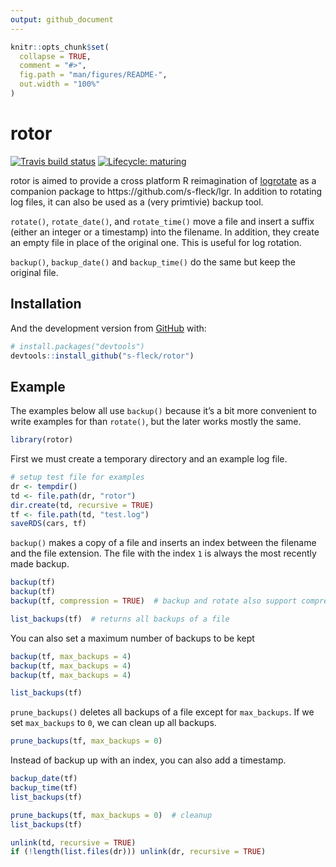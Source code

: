 ```yaml
---
output: github_document
---
```


<!-- README.md is generated from README.Rmd. Please edit that file -->

```r
knitr::opts_chunk$set(
  collapse = TRUE,
  comment = "#>",
  fig.path = "man/figures/README-",
  out.width = "100%"
)
```
# rotor

<!-- badges: start -->
[![Travis build status](https://travis-ci.org/s-fleck/rotor.svg?branch=master)](https://travis-ci.org/s-fleck/rotor)
[![Lifecycle: maturing](https://img.shields.io/badge/lifecycle-maturing-blue.svg)](https://www.tidyverse.org/lifecycle/#maturing)
<!-- badges: end -->

rotor is aimed to provide a cross platform R reimagination of
[logrotate](https://linux.die.net/man/8/logrotate) as a companion package to
https://github.com/s-fleck/lgr. In addition to rotating log files, it can also
be used as a (very primtivie) backup tool.

`rotate()`, `rotate_date()`, and `rotate_time()` move a file and insert a 
suffix (either an integer or a timestamp) into the filename. In addition, they
create an empty file in place of the original one. This is useful for log 
rotation.

`backup()`, `backup_date()` and `backup_time()` do the same but keep the 
original file. 


## Installation

<!-- You can install the released version of rotor from [CRAN](https://CRAN.R-project.org) with: -->

<!-- ``` r -->
<!-- install.packages("rotor") -->
<!-- ``` -->

And the development version from [GitHub](https://github.com/) with:

``` r
# install.packages("devtools")
devtools::install_github("s-fleck/rotor")
```
## Example

The examples below all use `backup()` because it's a bit more convenient to 
write examples for than `rotate()`, but the later works mostly the 
same.


```r
library(rotor)
```

First we must create a temporary directory and an example log file.
```r
# setup test file for examples
dr <- tempdir()
td <- file.path(dr, "rotor")
dir.create(td, recursive = TRUE)
tf <- file.path(td, "test.log")
saveRDS(cars, tf)
```


`backup()` makes a copy of a file and inserts an index between the filename
and the file extension. The file with the index `1` is always the most recently
made backup.
```r
backup(tf)
backup(tf)
backup(tf, compression = TRUE)  # backup and rotate also support compression

list_backups(tf)  # returns all backups of a file
```

You can also set a maximum number of backups to be kept
```r
backup(tf, max_backups = 4)
backup(tf, max_backups = 4)
backup(tf, max_backups = 4)

list_backups(tf)
```

`prune_backups()` deletes all backups of a file except for `max_backups`. If
we set `max_backups` to `0`, we can clean up all backups.
```r
prune_backups(tf, max_backups = 0)
```



Instead of backup up with an index, you can also add a timestamp. 
```r
backup_date(tf)
backup_time(tf)
list_backups(tf)
```
```r
prune_backups(tf, max_backups = 0)  # cleanup
list_backups(tf)
```

```r
unlink(td, recursive = TRUE)
if (!length(list.files(dr))) unlink(dr, recursive = TRUE)
```
